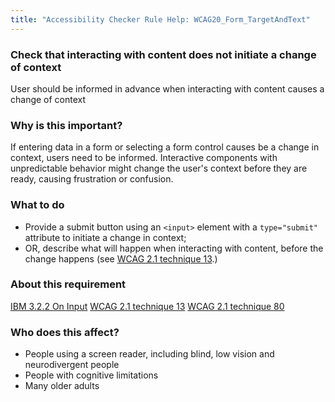 ```yaml
---
title: "Accessibility Checker Rule Help: WCAG20_Form_TargetAndText"
---
```


<div className="toolHelp">
<Row>
<Column colLg={16} colMd={8} colSm={4} className="toolHead">

### Check that interacting with content does not initiate a change of context

<div id="locLevel"></div>

User should be informed in advance when interacting with content causes a change of context

</Column>
</Row>
<Row>
<Column colLg={11} colMd={5} colSm={4} className="toolMain">

### Why is this important?

If entering data in a form or selecting a form control causes be a change in context, users need to be informed. Interactive components with unpredictable behavior might change the user's context before they are ready, causing frustration or confusion.

<div id="locSnippet"></div>

### What to do

* Provide a submit button using an `<input>` element with a `type="submit"` attribute to initiate a change in context;
* OR, describe what will happen when interacting with content, before the change happens (see [WCAG 2.1 technique 13](https://www.w3.org/WAI/WCAG21/Techniques/general/G13).)

</Column>
<Column colLg={5} colMd={3} colSm={4} className="toolLeft">

### About this requirement

[IBM 3.2.2 On Input](https://www.ibm.com/able/requirements/requirements/#3_2_2)
[WCAG 2.1 technique 13](https://www.w3.org/WAI/WCAG21/Techniques/general/G13)
[WCAG 2.1 technique 80](https://www.w3.org/WAI/WCAG21/Techniques/general/G80)

### Who does this affect?

* People using a screen reader, including blind, low vision and neurodivergent people
* People with cognitive limitations
* Many older adults

</Column>
</Row>
</div>

